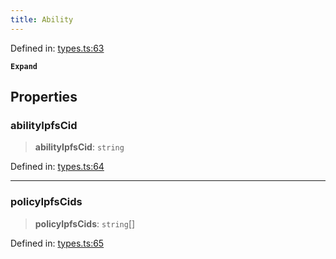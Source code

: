 ```yaml
---
title: Ability
---
```


Defined in: [types.ts:63](https://github.com/LIT-Protocol/Vincent/blob/1ec4d670031700c70e1e2ba1640f87d4b5f07fe8/packages/libs/contracts-sdk/src/types.ts#L63)

**`Expand`**

## Properties

### abilityIpfsCid

> **abilityIpfsCid**: `string`

Defined in: [types.ts:64](https://github.com/LIT-Protocol/Vincent/blob/1ec4d670031700c70e1e2ba1640f87d4b5f07fe8/packages/libs/contracts-sdk/src/types.ts#L64)

***

### policyIpfsCids

> **policyIpfsCids**: `string`[]

Defined in: [types.ts:65](https://github.com/LIT-Protocol/Vincent/blob/1ec4d670031700c70e1e2ba1640f87d4b5f07fe8/packages/libs/contracts-sdk/src/types.ts#L65)

